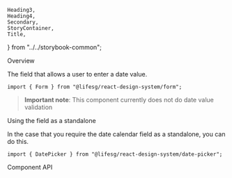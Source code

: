     Heading3,
    Heading4,
    Secondary,
    StoryContainer,
    Title,
} from "../../storybook-common";

<Meta title="Form/DatePicker" component={Form.DatePicker} />

<Title>Form.DatePicker</Title>

<Secondary>Overview</Secondary>

The field that allows a user to enter a date value.

```tsx
import { Form } from "@lifesg/react-design-system/form";
```

> **Important note**: This component currently does not do date value validation

<Canvas>
    <Story name="DatePicker">
        <StoryContainer>
            <Container>
                <Form.DatePicker
                    label="Single calendar"
                    disabledDates={["2023-01-01", "2023-01-08"]}
                    type="start"
                    value=""
                    rangeValue=""
                />
                <Form.DatePicker
                    label="Single calendar with button"
                    disabledDates={["2023-01-01", "2023-01-08"]}
                    hasButton={true}
                    type="start"
                    value=""
                    rangeValue=""
                />
                <Form.DatePicker
                    label="Range calendar without button"
                    disabledDates={["2023-02-10", "2023-02-20"]}
                    type="range"
                    value=""
                    rangeValue=""
                />
                <Form.DatePicker
                    label="Range calendar with button"
                    hasButton={true}
                    disabledDates={["2023-02-15", "2023-02-03"]}
                    type="range"
                    value=""
                    rangeValue=""
                />
                <Form.DatePicker
                    label="Error range calendar"
                    type="range"
                    value=""
                    rangeValue=""
                    errorMessage="Field is required"
                />
                <Form.DatePicker
                    label="Disabled without value"
                    disabled
                    type="range"
                    value=""
                    rangeValue=""
                />
                <Form.DatePicker
                    label="Disabled with value"
                    disabled
                    type="range"
                    value="2023-01-20"
                    rangeValue="2023-01-24"
                />
                <Form.DatePicker
                    label="ReadOnly range calendar"
                    readOnly
                    type="range"
                    value="2022-01-15"
                    rangeValue="2022-01-20"
                />
            </Container>
        </StoryContainer>
    </Story>
</Canvas>

<Heading3>Using the field as a standalone</Heading3>

In the case that you require the date calendar field as a standalone, you can do this.

```tsx
import { DatePicker } from "@lifesg/react-design-system/date-picker";
```

<Preview>
    <Story name="Standalone usage">
        <StoryContainer>
            <Container>
                <DatePicker hasButton={true} type="range" />
            </Container>
            <Container>
                <DatePicker type="start" />
            </Container>
        </StoryContainer>
    </Story>
</Preview>

<Secondary>Component API</Secondary>

<PropsTable />
